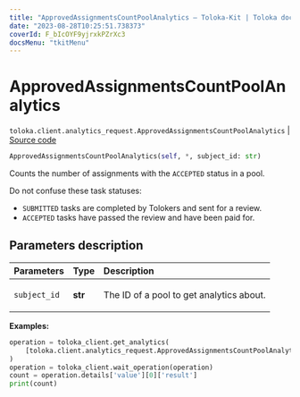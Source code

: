 ```yaml
---
title: "ApprovedAssignmentsCountPoolAnalytics — Toloka-Kit | Toloka documentation"
date: "2023-08-28T10:25:51.738373"
coverId: F_bIcOYF9yjrxkPZrXc3
docsMenu: "tkitMenu"
---
```


# ApprovedAssignmentsCountPoolAnalytics

`toloka.client.analytics_request.ApprovedAssignmentsCountPoolAnalytics` | [Source code](https://github.com/Toloka/toloka-kit/blob/v1.2.1/src/client/analytics_request.py#L136)

```python
ApprovedAssignmentsCountPoolAnalytics(self, *, subject_id: str)
```

Counts the number of assignments with the `ACCEPTED` status in a pool.

Do not confuse these task statuses:

* `SUBMITTED` tasks are completed by Tolokers and sent for a review.
* `ACCEPTED` tasks have passed the review and have been paid for.

## Parameters description

| Parameters | Type | Description |
| :----------| :----| :-----------|
`subject_id`|**str**|<p>The ID of a pool to get analytics about.</p>

**Examples:**

```python
operation = toloka_client.get_analytics(
    [toloka.client.analytics_request.ApprovedAssignmentsCountPoolAnalytics(subject_id='1084779')]
)
operation = toloka_client.wait_operation(operation)
count = operation.details['value'][0]['result']
print(count)
```